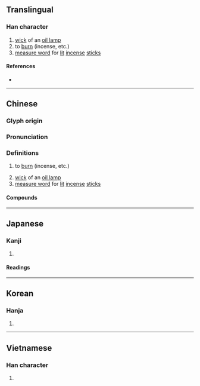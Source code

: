 {{character info/new}}
==Translingual==

===Han character===
{{Han char|rn=86|rad=火|as=05|sn=9|four=90814|canj=FYG|ids=⿰火主}}

# [[wick]] of an [[oil lamp]]
# to [[burn]] (incense, etc.)
# [[measure word]] for [[lit]] [[incense]] [[stick]]s

====References====
* {{Han ref|kx=0669.060|dkj=18965|dj=1078.100|hdz=32196.130|uh=70B7|ud=28855|bh=CFAE|bd=53166}}

----

==Chinese==
{{zh-forms}}

===Glyph origin===
{{Han etym}}

===Pronunciation===
{{zh-pron
|m=zhù
|c=zyu3
|mn=chù
|mc=y
|oc=y
|cat=v,n,cls
}}

===Definitions===
{{zh-hanzi}}

# to [[burn]] (incense, etc.)
#: {{zh-x|一 炷 線香|to burn incense stick}}
# [[wick]] of an [[oil lamp]]
# [[measure word]] for [[lit]] [[incense]] [[stick]]s

====Compounds====
{{zh-der|一炷香|燈炷|炷香|蘭炷|艾炷|蕙炷}}

----

==Japanese==

===Kanji===
{{ja-kanji|grade=|rs=火05}}

# {{rfdef|ja|sort=火05}}

====Readings====
{{ja-readings
|goon=す
|kanon=しゅ
|kun=た-く, とも-す, や-く}}

----

==Korean==

===Hanja===
{{ko-hanja|hangeul=주|eumhun=|rv=ju|mr=chu|y=cwu}}

# {{rfdef|ko|sort=火05}}

----

==Vietnamese==

===Han character===
{{vi-hantu|[[chú]], [[chụ]]}}

# {{rfdef|vi}}

{{cln|vi|Han tu}}
